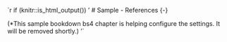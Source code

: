 `r if (knitr::is_html_output()) '
# Sample - References {-}

(*This sample bookdown bs4 chapter is helping configure the settings.  It will be removed shortly.)
'`
